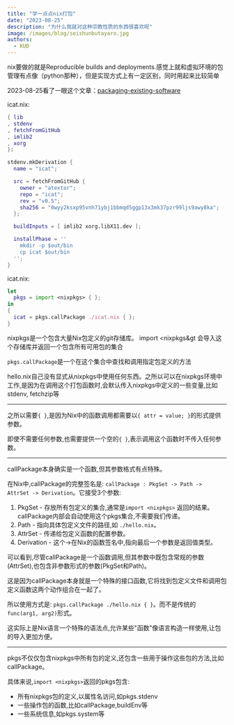 ```yaml
---
title: "学一点点nix打包"
date: "2023-08-25"
description: "为什么我就对这种宗教性质的东西很喜欢呢"
image: /images/blog/seishunbutayaro.jpg
authors:
  - KUD
---
```


nix要做的就是Reproducible builds and deployments.感觉上就和虚拟环境的包管理有点像（python那种），但是实现方式上有一定区别，同时用起来比较简单

2023-08-25看了一眼这个文章：[packaging-existing-software](https://nix.dev/tutorials/learning-journey/packaging-existing-software)

icat.nix:
```nix
{ lib
, stdenv
, fetchFromGitHub
, imlib2
, xorg
}:

stdenv.mkDerivation {
  name = "icat";

  src = fetchFromGitHub {
    owner = "atextor";
    repo = "icat";
    rev = "v0.5";
    sha256 = "0wyy2ksxp95vnh71ybj1bbmqd5ggp13x3mk37pzr99ljs9awy8ka";
  };

  buildInputs = [ imlib2 xorg.libX11.dev ];

  installPhase = ''
    mkdir -p $out/bin
    cp icat $out/bin
  '';
}
```

icat.nix:
```nix
let
  pkgs = import <nixpkgs> { };
in
{
  icat = pkgs.callPackage ./icat.nix { };
}
```
nixpkgs是一个包含大量Nix包定义的git存储库。 import &lt;nixpkgs&gt 会导入这个存储库并返回一个包含所有可用包的集合

`pkgs.callPackage`是一个在这个集合中查找和调用指定包定义的方法

hello.nix自己没有显式从nixpkgs中使用任何东西。之所以可以在nixpkgs环境中工作,是因为在调用这个打包函数时,会默认传入nixpkgs中定义的一些变量,比如stdenv, fetchzip等

---

之所以需要`{ }`,是因为Nix中的函数调用都需要以`{ attr = value; }`的形式提供参数。

即使不需要任何参数,也需要提供一个空的`{ }`,表示调用这个函数时不传入任何参数。

---

callPackage本身确实是一个函数,但其参数格式有点特殊。

在Nix中,callPackage的完整签名是: `callPackage : PkgSet -> Path -> AttrSet -> Derivation`。它接受3个参数:
1. PkgSet - 存放所有包定义的集合,通常是`import <nixpkgs>` 返回的结果。callPackage内部会自动使用这个pkgs集合,不需要我们传递。
2. Path - 指向具体包定义文件的路径,如 `./hello.nix`。
3. AttrSet - 传递给包定义函数的配置参数。
4. Derivation - 这个->在Nix的函数签名中,指向最后一个参数是返回值类型。

可以看到,尽管callPackage是一个函数调用,但其参数中既包含常规的参数(AttrSet),也包含非参数形式的参数(PkgSet和Path)。

这是因为callPackage本身就是一个特殊的接口函数,它将找到包定义文件和调用包定义函数这两个动作组合在一起了。

所以使用方式是: `pkgs.callPackage ./hello.nix { }`。而不是传统的`func(arg1, arg2)`形式。

这实际上是Nix语言一个特殊的语法点,允许某些"函数"像语言构造一样使用,让包的导入更加方便。

---

pkgs不仅仅包含nixpkgs中所有包的定义,还包含一些用于操作这些包的方法,比如callPackage。

具体来说,`import <nixpkgs>`返回的pkgs包含:
- 所有nixpkgs包的定义,以属性名访问,如pkgs.stdenv
- 一些操作包的函数,比如callPackage,buildEnv等
- 一些系统信息,如pkgs.system等

